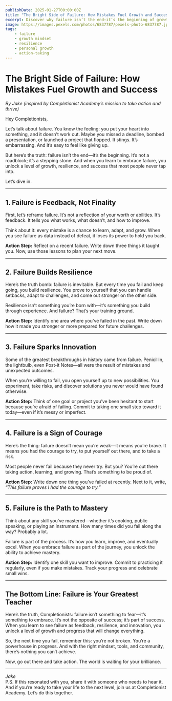 ```yaml
---
publishDate: 2025-01-27T00:00:00Z
title: "The Bright Side of Failure: How Mistakes Fuel Growth and Success"
excerpt: Discover why failure isn’t the end—it’s the beginning of growth, resilience, and unstoppable progress.
image: https://images.pexels.com/photos/6837787/pexels-photo-6837787.jpeg
tags:
    - failure
    - growth mindset
    - resilience
    - personal growth
    - action-taking
---
```

# The Bright Side of Failure: How Mistakes Fuel Growth and Success  
*By Jake (inspired by Completionist Academy’s mission to take action and thrive)*  

Hey Completionists,  

Let’s talk about failure. You know the feeling: you put your heart into something, and it doesn’t work out. Maybe you missed a deadline, bombed a presentation, or launched a project that flopped. It stings. It’s embarrassing. And it’s easy to feel like giving up.  

But here’s the truth: failure isn’t the end—it’s the beginning. It’s not a roadblock; it’s a stepping stone. And when you learn to embrace failure, you unlock a level of growth, resilience, and success that most people never tap into.  

Let’s dive in.  

---

## 1. Failure is Feedback, Not Finality  
First, let’s reframe failure. It’s not a reflection of your worth or abilities. It’s feedback. It tells you what works, what doesn’t, and how to improve.  

Think about it: every mistake is a chance to learn, adapt, and grow. When you see failure as data instead of defeat, it loses its power to hold you back.  

**Action Step:** Reflect on a recent failure. Write down three things it taught you. Now, use those lessons to plan your next move.  

---

## 2. Failure Builds Resilience  
Here’s the truth bomb: failure is inevitable. But every time you fail and keep going, you build resilience. You prove to yourself that you can handle setbacks, adapt to challenges, and come out stronger on the other side.  

Resilience isn’t something you’re born with—it’s something you build through experience. And failure? That’s your training ground.  

**Action Step:** Identify one area where you’ve failed in the past. Write down how it made you stronger or more prepared for future challenges.  

---

## 3. Failure Sparks Innovation  
Some of the greatest breakthroughs in history came from failure. Penicillin, the lightbulb, even Post-it Notes—all were the result of mistakes and unexpected outcomes.  

When you’re willing to fail, you open yourself up to new possibilities. You experiment, take risks, and discover solutions you never would have found otherwise.  

**Action Step:** Think of one goal or project you’ve been hesitant to start because you’re afraid of failing. Commit to taking one small step toward it today—even if it’s messy or imperfect.  

---

## 4. Failure is a Sign of Courage  
Here’s the thing: failure doesn’t mean you’re weak—it means you’re brave. It means you had the courage to try, to put yourself out there, and to take a risk.  

Most people never fail because they never try. But you? You’re out there taking action, learning, and growing. That’s something to be proud of.  

**Action Step:** Write down one thing you’ve failed at recently. Next to it, write, *“This failure proves I had the courage to try.”*  

---

## 5. Failure is the Path to Mastery  
Think about any skill you’ve mastered—whether it’s cooking, public speaking, or playing an instrument. How many times did you fail along the way? Probably a lot.  

Failure is part of the process. It’s how you learn, improve, and eventually excel. When you embrace failure as part of the journey, you unlock the ability to achieve mastery.  

**Action Step:** Identify one skill you want to improve. Commit to practicing it regularly, even if you make mistakes. Track your progress and celebrate small wins.  

---

## The Bottom Line: Failure is Your Greatest Teacher  
Here’s the truth, Completionists: failure isn’t something to fear—it’s something to embrace. It’s not the opposite of success; it’s part of success. When you learn to see failure as feedback, resilience, and innovation, you unlock a level of growth and progress that will change everything.  

So, the next time you fail, remember this: you’re not broken. You’re a powerhouse in progress. And with the right mindset, tools, and community, there’s nothing you can’t achieve.  

Now, go out there and take action. The world is waiting for your brilliance.  

--- 

*Jake*  
P.S. If this resonated with you, share it with someone who needs to hear it. And if you’re ready to take your life to the next level, join us at Completionist Academy. Let’s do this together.
